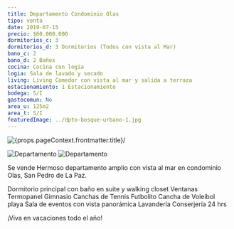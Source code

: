 ```yaml
---
title: Departamento Condominio Olas
tipo: venta
date: 2019-07-15
precio: $60.000.000
dormitorios_c: 3
dormitorios_d: 3 Dormitorios (Todos con vista al Mar)
bano_c: 2
bano_d: 2 Baños
cocina: Cocina con logia
logia: Sala de lavado y secado
living: Living Comedor con vista al mar y salida a terraza
estacionamiento: 1 Estacionamiento
bodega: S/I
gastocomun: No
area_u: 125m2
area_t: S/I
featuredImage: ../dpto-bosque-urbano-1.jpg
---
```



<img src={props.pageContext.frontmatter.featuredImage} alt={props.pageContext.frontmatter.title}/>

![Departamento]({props.pageContext.frontmatter.featuredImage})
![Departamento](../img/dpto-bosque-urbano-1.jpg)

Se vende Hermoso departamento amplio con vista al mar en condominio Olas, San Pedro de La Paz.

Dormitorio principal con baño en suite y walking closet
Ventanas Termopanel
Gimnasio
Canchas de Tennis
Futbolito
Cancha de Voleibol playa
Sala de eventos con vista panorámica
Lavandería
Conserjería 24 hrs 

¡Viva en vacaciones todo el año!


